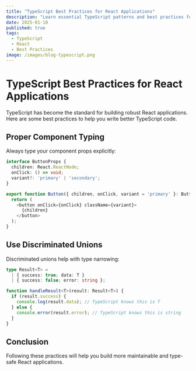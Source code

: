 ```yaml
---
title: "TypeScript Best Practices for React Applications"
description: "Learn essential TypeScript patterns and best practices for building type-safe React applications with confidence."
date: 2025-01-10
published: true
tags:
  - TypeScript
  - React
  - Best Practices
image: /images/blog-typescript.png
---
```


# TypeScript Best Practices for React Applications

TypeScript has become the standard for building robust React applications. Here are some best practices to help you write better TypeScript code.

## Proper Component Typing

Always type your component props explicitly:

```typescript
interface ButtonProps {
  children: React.ReactNode;
  onClick: () => void;
  variant?: 'primary' | 'secondary';
}

export function Button({ children, onClick, variant = 'primary' }: ButtonProps) {
  return (
    <button onClick={onClick} className={variant}>
      {children}
    </button>
  );
}
```

## Use Discriminated Unions

Discriminated unions help with type narrowing:

```typescript
type Result<T> =
  | { success: true; data: T }
  | { success: false; error: string };

function handleResult<T>(result: Result<T>) {
  if (result.success) {
    console.log(result.data); // TypeScript knows this is T
  } else {
    console.error(result.error); // TypeScript knows this is string
  }
}
```

## Conclusion

Following these practices will help you build more maintainable and type-safe React applications.
